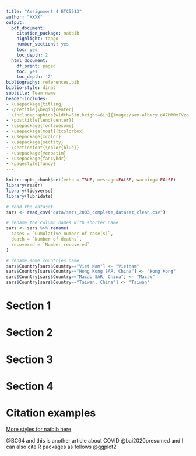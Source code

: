 ```yaml
---
title: "Assignment 4 ETC5513"
author: "XXXX"
output:
  pdf_document:
    citation_package: natbib
    highlight: tango
    number_sections: yes
    toc: yes
    toc_depth: 2
  html_document:
    df_print: paged
    toc: yes
    toc_depth: '2'
bibliography: references.bib 
biblio-style: dinat
subtitle: Team name
header-includes:
- \usepackage{titling}
- \pretitle{\begin{center} 
  \includegraphics[width=5in,height=6in]{Images/sam-albury-oA7MMRxTVzo-unsplash.jpg}\LARGE\\}
- \posttitle{\end{center}}
- \usepackage{fontawesome}
- \usepackage[most]{tcolorbox}
- \usepackage{xcolor}
- \usepackage{sectsty}
- \sectionfont{\color{blue}}
- \usepackage{verbatim}
- \usepackage{fancyhdr}
- \pagestyle{fancy}
---
```


```r
knitr::opts_chunk$set(echo = TRUE, message=FALSE, warning= FALSE)
library(readr)
library(tidyverse)
library(lubridate)
```

```r
# read the dataset
sars <- read_csv("data/sars_2003_complete_dataset_clean.csv") 

# rename the column names with shorter name
sars <- sars %>% rename(
  cases = `Cumulative number of case(s)`,
  death = `Number of deaths`,
  recovered = `Number recovered`
)

# rename some countries name 
sars$Country[sars$Country=="Viet Nam"] <- "Vietnam"
sars$Country[sars$Country=="Hong Kong SAR, China"] <- "Hong Kong"
sars$Country[sars$Country=="Macao SAR, China"] <- "Macao"
sars$Country[sars$Country=="Taiwan, China"] <- "Taiwan"
```

\clearpage

# Section 1


\clearpage

# Section 2


\clearpage

# Section 3


\clearpage

# Section 4


\clearpage

# Citation examples

[More styles for natbib here](https://www.overleaf.com/learn/latex/Natbib_bibliography_styles)


 @BC64 and this is another article about COVID @bai2020presumed and I can also cite R packages as follows @ggplot2
